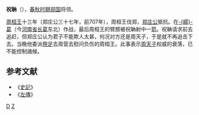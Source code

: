 '''祝聃'''（{{bd|？||？|catIdx=Z祝}}），[[春秋时期|春秋时期]][[郑国|郑国]]将领。

[[周桓王|周桓王]]十三年（郑庄公三十七年，前707年），周桓王伐郑，[[郑庄公|郑庄公]]抵抗。在[[繻葛之战|-{繻}-葛]]（今[[河南省|河南省]][[长葛|长葛]]东北）作战，最后周桓王的臂膀被祝聃射中一[[箭|箭]]。祝聃请求前去追赶，但郑庄公认为君子不能欺人太甚，何况对方还是周天子，于是就不再追击下去。当晚他委派[[祭足|祭足]]去周营去慰问负伤的周桓王。此事表示[[周天子|周天子]]权威的衰落，已不能控制諸候。

==参考文献==
*《[[史記|史記]]》
*《[[左傳|左傳]]》
 
[[Category:祝姓|D]]
[[Category:春秋戰國軍事人物|Z]]